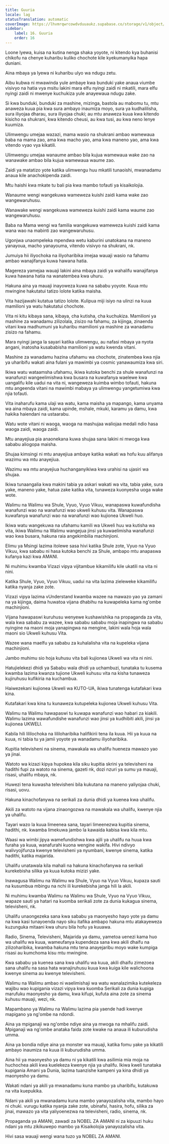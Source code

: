 ```yaml
---
title: Guuria
locale: lag
statusTranslation: automatic
coverImage: https://lhvmrqwrcowdvduuaukz.supabase.co/storage/v1/object/public/strapi-uploads/small_cover-educacion-fundamental.webp-2d51a7828a2b1309555be27f7e2a61a0.webp
sidebar:
    label: 16. Guuria
    order: 16
---
```

Loone lyewa, kuisa na kutina nenga shaka yoyote, ni kitendo kya buhanisi chikofu na chenye kuharibu kuliko chochote kile kyekumanyika hapa duniani.

Aina mbaya ya lyewa ni kuharibu ulyo wa ndugu zetu.

Aibu kubwa ni mwawinda yule ambaye kwa bunduki yake anaua viumbe visivyo na hatia vya msitu lakini mara elfu nyingi zaidi ni mkatili, mara elfu nyingi zaidi ni mwenye kuchukiza yule anayewaua ndugu zake.

Si kwa bunduki, bunduki za mashine, mizinga, bastola au mabomu tu, mtu anaweza kuua pia kwa sura ambayo inaumiza moyo, sura ya kudhalilisha, sura iliyojaa dharau, sura iliyojaa chuki; au mtu anaweza kuua kwa kitendo kisicho na shukrani, kwa kitendo cheusi, au kwa tusi, au kwa neno lenye kuumiza.

Ulimwengu umejaa wazazi, mama wasio na shukrani ambao wamewaua baba na mama zao, ama kwa macho yao, ama kwa maneno yao, ama kwa vitendo vyao vya kikatili.

Ulimwengu umejaa wanaume ambao bila kujua wamewaua wake zao na wanawake ambao bila kujua wamewaua waume zao.

Zaidi ya matatizo yote katika ulimwengu huu mkatili tunaoishi, mwanadamu anaua kile anachokipenda zaidi.

Mtu haishi kwa mkate tu bali pia kwa mambo tofauti ya kisaikolojia.

Wanaume wengi wangekuwa wameweza kuishi zaidi kama wake zao wangewaruhusu.

Wanawake wengi wangekuwa wameweza kuishi zaidi kama waume zao wangewaruhusu.

Baba na Mama wengi wa familia wangekuwa wameweza kuishi zaidi kama wana wao na mabinti zao wangewaruhusu.

Ugonjwa unaompeleka mpendwa wetu kaburini unatokana na maneno yanayoua, macho yanayouma, vitendo visivyo na shukrani, nk.

Jumuiya hii iliyochoka na iliyoharibika imejaa wauaji wasio na fahamu ambao wanajifanya kuwa hawana hatia.

Magereza yamejaa wauaji lakini aina mbaya zaidi ya wahalifu wanajifanya kuwa hawana hatia na wanatembea kwa uhuru.

Hakuna aina ya mauaji inayoweza kuwa na sababu yoyote. Kuua mtu mwingine hakutatui tatizo lolote katika maisha.

Vita hazijawahi kutatua tatizo lolote. Kulipua miji isiyo na ulinzi na kuua mamilioni ya watu hakutatui chochote.

Vita ni kitu kibaya sana, kibaya, cha kutisha, cha kuchukiza. Mamilioni ya mashine za wanadamu zilizolala, zisizo na fahamu, za kijinga, zinaenda vitani kwa madhumuni ya kuharibu mamilioni ya mashine za wanadamu zisizo na fahamu.

Mara nyingi janga la sayari katika ulimwengu, au nafasi mbaya ya nyota angani, inatosha kusababisha mamilioni ya watu kwenda vitani.

Mashine za wanadamu hazina ufahamu wa chochote, zinatembea kwa njia ya uharibifu wakati aina fulani ya mawimbi ya cosmic yanawaumiza kwa siri.

Ikiwa watu wataamsha ufahamu, ikiwa kutoka benchi za shule wanafunzi na wanafunzi wangeelimishwa kwa busara na kuwafanya waelewe kwa uangalifu kile uadui na vita ni, wangeweza kuimba wimbo tofauti, hakuna mtu angeenda vitani na mawimbi mabaya ya ulimwengu yangetumiwa kwa njia tofauti.

Vita inaharufu kama ulaji wa watu, kama maisha ya mapango, kama unyama wa aina mbaya zaidi, kama upinde, mshale, mkuki, karamu ya damu, kwa hakika haiendani na ustaarabu.

Watu wote vitani ni waoga, waoga na mashujaa waliojaa medali ndio hasa waoga zaidi, waoga zaidi.

Mtu anayejiua pia anaonekana kuwa shujaa sana lakini ni mwoga kwa sababu aliogopa maisha.

Shujaa kimsingi ni mtu anayejiua ambaye katika wakati wa hofu kuu alifanya wazimu wa mtu anayejiua.

Wazimu wa mtu anayejiua huchanganyikiwa kwa urahisi na ujasiri wa shujaa.

Ikiwa tunaangalia kwa makini tabia ya askari wakati wa vita, tabia yake, sura yake, maneno yake, hatua zake katika vita, tunaweza kuonyesha uoga wake wote.

Walimu na Walimu wa Shule, Vyuo, Vyuo Vikuu, wanapaswa kuwafundisha wanafunzi wao na wanafunzi wao ukweli kuhusu vita. Wanapaswa kuwafanya wanafunzi wao na wanafunzi wao kujionea Ukweli huo.

Ikiwa watu wangekuwa na ufahamu kamili wa Ukweli huu wa kutisha wa vita, ikiwa Walimu na Walimu wangejua jinsi ya kuwaelimisha wanafunzi wao kwa busara, hakuna raia angekimbilia machinjioni.

Elimu ya Msingi lazima itolewe sasa hivi katika Shule zote, Vyuo na Vyuo Vikuu, kwa sababu ni hasa kutoka benchi za Shule, ambapo mtu anapaswa kufanya kazi kwa AMANI.

Ni muhimu kwamba Vizazi vipya vijitambue kikamilifu kile ukatili na vita ni nini.

Katika Shule, Vyuo, Vyuo Vikuu, uadui na vita lazima zieleweke kikamilifu katika nyanja zake zote.

Vizazi vipya lazima vUnderstand kwamba wazee na mawazo yao ya zamani na ya kijinga, daima huwatoa vijana dhabihu na kuwapeleka kama ng'ombe machinjioni.

Vijana hawapaswi kuruhusu wenyewe kushawishika na propaganda za vita, wala kwa sababu za wazee, kwa sababu sababu moja inapingwa na sababu nyingine na maoni moja yanapingwa na mengine, lakini wala hoja wala maoni sio Ukweli kuhusu Vita.

Wazee wana maelfu ya sababu za kuhalalisha vita na kupeleka vijana machinjioni.

Jambo muhimu sio hoja kuhusu vita bali kujionea Ukweli wa vita ni nini.

Hatujielekezi dhidi ya Sababu wala dhidi ya uchambuzi, tunataka tu kusema kwamba lazima kwanza tujione Ukweli kuhusu vita na kisha tunaweza kujiruhusu kufikiria na kuchambua.

Haiwezekani kujionea Ukweli wa KUTO-UA, ikiwa tunatenga kutafakari kwa kina.

Kutafakari kwa kina tu kunaweza kutupeleka kujionea Ukweli kuhusu Vita.

Walimu na Walimu hawapaswi tu kuwapa wanafunzi wao habari za kiakili. Walimu lazima wawafundishe wanafunzi wao jinsi ya kudhibiti akili, jinsi ya kujionea UKWELI.

Kabila hili lililochoka na lililoharibika halifikirii tena ila kuua. Hii ya kuua na kuua, ni tabia tu ya jamii yoyote ya wanadamu iliyoharibika.

Kupitia televisheni na sinema, mawakala wa uhalifu hueneza mawazo yao ya jinai.

Watoto wa kizazi kipya hupokea kila siku kupitia skrini ya televisheni na hadithi fupi za watoto na sinema, gazeti nk, dozi nzuri ya sumu ya mauaji, risasi, uhalifu mbaya, nk.

Huwezi tena kuwasha televisheni bila kukutana na maneno yaliyojaa chuki, risasi, uovu.

Hakuna kinachofanywa na serikali za dunia dhidi ya kuenea kwa uhalifu.

Akili za watoto na vijana zinaongozwa na mawakala wa uhalifu, kwenye njia ya uhalifu.

Tayari wazo la kuua limeenea sana, tayari limeenezwa kupitia sinema, hadithi, nk. kwamba limekuwa jambo la kawaida kabisa kwa kila mtu.

Waasi wa wimbi jipya wamefundishwa kwa ajili ya uhalifu na huua kwa furaha ya kuua, wanafurahi kuona wengine wakifa. Hivi ndivyo walivyojifunza kwenye televisheni ya nyumbani, kwenye sinema, katika hadithi, katika majarida.

Uhalifu unatawala kila mahali na hakuna kinachofanywa na serikali kurekebisha silika ya kuua kutoka mizizi yake.

Inawagusa Walimu na Walimu wa Shule, Vyuo na Vyuo Vikuu, kupaza sauti na kusumbua mbingu na nchi ili kurekebisha janga hili la akili.

Ni muhimu kwamba Walimu na Walimu wa Shule, Vyuo na Vyuo Vikuu, wapaze sauti ya hatari na kuomba serikali zote za dunia kukagua sinema, televisheni, nk.

Uhalifu unaongezeka sana kwa sababu ya maonyesho hayo yote ya damu na kwa kasi tunayoenda nayo siku itafika ambapo hakuna mtu atakayeweza kuzunguka mitaani kwa uhuru bila hofu ya kuuawa.

Radio, Sinema, Televisheni, Majarida ya damu, yametoa uenezi kama huo wa uhalifu wa kuua, wameufanya kupendeza sana kwa akili dhaifu na zilizoharibika, kwamba hakuna mtu tena anayejaribu moyo wake kumpiga risasi au kumchoma kisu mtu mwingine.

Kwa sababu ya kuenea sana kwa uhalifu wa kuua, akili dhaifu zimezoea sana uhalifu na sasa hata wanajiruhusu kuua kwa kuiga kile walichoona kwenye sinema au kwenye televisheni.

Walimu na Walimu ambao ni waelimishaji wa watu wanalazimika kutekeleza wajibu wao kupigania vizazi vipya kwa kuomba Serikali za dunia kupiga marufuku maonyesho ya damu, kwa kifupi, kufuta aina zote za sinema kuhusu mauaji, wezi, nk.

Mapambano ya Walimu na Walimu lazima pia yaende hadi kwenye mapigano ya ng'ombe na ndondi.

Aina ya mpiganaji wa ng'ombe ndiye aina ya mwoga na mhalifu zaidi. Mpiganaji wa ng'ombe anataka faida zote kwake na anaua ili kuburudisha umma.

Aina ya bondia ndiye aina ya monster wa mauaji, katika fomu yake ya kikatili ambayo inaumiza na kuua ili kuburudisha umma.

Aina hii ya maonyesho ya damu ni ya kikatili kwa asilimia mia moja na huchochea akili kwa kuelekeza kwenye njia ya uhalifu. Ikiwa kweli tunataka kupigania Amani ya Dunia, lazima tuanzishe kampeni ya kina dhidi ya maonyesho ya damu.

Wakati ndani ya akili ya mwanadamu kuna mambo ya uharibifu, kutakuwa na vita kuepukika.

Ndani ya akili ya mwanadamu kuna mambo yanayozalisha vita, mambo hayo ni chuki. vurugu katika nyanja zake zote, ubinafsi, hasira, hofu, silika za jinai, mawazo ya vita yaliyoenezwa na televisheni, radio, sinema, nk.

Propaganda ya AMANI, zawadi za NOBEL ZA AMANI ni za kipuuzi huku ndani ya mtu zikikuwepo mambo ya Kisaikolojia yanayozalisha vita.

Hivi sasa wauaji wengi wana tuzo ya NOBEL ZA AMANI.

